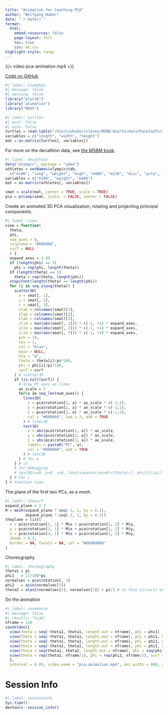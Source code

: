 ```yaml
---
title: "Animation for teaching PCA"
author: "Wolfgang Huber"
date: "`r date()`"
format:
  html:
    embed-resources: false
    page-layout: full
    toc: true
    css: wh.css
highlight-style: tango
---
```


{{< video pca-animation.mp4 >}}

[Code on GitHub](https://github.com/wolfganghuber/PCA-3D-anim)

```r
#| label: loadpkgs
#| message: false
#| warning: false
library("plot3D")
library("animation")
library("MASS")
```

```r
#| label: turtles
#| eval: false
#| echo: false
turtles = read.table("/Users/whuber/clones/MSMB-Quarto/data/PaintedTurtles.txt", header = TRUE)
variables = c("length", "width", "height")
mat = as.matrix(turtles[, variables])
```

For more on the decathlon data, see [the MSBM book](https://www.huber.embl.de/msmb/07-chap.html#what-are-the-data-matrices-and-their-motivation).

```r
#| label: decathlon
data("olympic", package = "ade4")
athletes = setNames(olympic$tab, 
  c("m100", "long", "weight", "high", "m400", "m110", "disc", "pole", "javel", "m1500"))
variables = c("m100", "weight", "m400")
mat = as.matrix(athletes[, variables])
```

```r
smat = scale(mat, center = TRUE, scale = TRUE)
pca = prcomp(smat, scale. = FALSE, center = FALSE)
```

Create an animated 3D PCA visualization, rotating and projecting principal components.

```r
#| label: view
view = function(
  theta,
  phi,
  num_axes = 0,
  colplane = "#606060",
  surf = NULL
  ) {
  expand_axes = 1.45
  if (length(phi) == 1)   
    phi = rep(phi, length(theta))
  if (length(theta) == 1) 
    theta = rep(theta, length(phi))
  stopifnot(length(theta) == length(phi))
  for (i in seq_along(theta)) {
    scatter3D(
      x = smat[, 1],
      y = smat[, 2],
      z = smat[, 3],
      xlab = colnames(smat)[1], 
      ylab = colnames(smat)[2], 
      zlab = colnames(smat)[3],
      xlim = max(abs(smat[, 1])) * c(-1, +1) * expand_axes,
      ylim = max(abs(smat[, 2])) * c(-1, +1) * expand_axes,
      zlim = max(abs(smat[, 3])) * c(-1, +1) * expand_axes,
      pch = 19, 
      cex = 1, 
      col = "blue",
      main = NULL, 
      bty = "g", 
      theta = theta[i]/pi*180, 
      phi = phi[i]/pi*180, 
      surf = surf
    ) # scatter3D
    if (is.null(surf)) {
      # draw PC axes as lines
      ax_scale = 2
      for(a in seq_len(num_axes)) {
        lines3D(
          x = pca$rotation[1, a] * ax_scale * c(-1,1), 
          y = pca$rotation[2, a] * ax_scale * c(-1,1),
          z = pca$rotation[3, a] * ax_scale * c(-1,1),
          col = "#606060", lwd = 2, add = TRUE
        ) # lines3D
        text3D(
          x = abs(pca$rotation[1, a]) * ax_scale, 
          y = abs(pca$rotation[2, a]) * ax_scale,
          z = abs(pca$rotation[3, a]) * ax_scale,
          labels = paste0("PC", a),
          col = "#000000", add = TRUE
        ) # text3D
      } # for a
    } # if
    # for debugging
    # text3D(x=0, y=0, z=0, labels=paste(round(c(theta[i], phi[i])/pi*180), collapse = ":"), col = "red", add = TRUE ) 
  } # for i
} # function view
```

The plane of the first two PCs, as a mesh.

```r
#| label: thesurf
expand_plane = 2.7
M = mesh(expand_plane * seq(-1, 1, by = 0.2), 
         expand_plane * seq(-1, 1, by = 0.2))
theplane = list(
  x = pca$rotation[1, 1] * M$x + pca$rotation[1, 2] * M$y,  
  y = pca$rotation[2, 1] * M$x + pca$rotation[2, 2] * M$y,  
  z = pca$rotation[3, 1] * M$x + pca$rotation[3, 2] * M$y,
  shade = 0.3, 
  border = NA, facets = NA, col = "#d0d0d080"
)
```

Choreography

```r
#| label: choreography
theta1 = pi
phi1   = 17/180*pi
normalvec = pca$rotation[, 3]
phi2   = asin(normalvec[3]) 
theta2 = atan2(normalvec[2], normalvec[1]) + pi/2 # is this correct? why the 90 degrees offset.
```

Do the animation

```r
#| label: savemovie
#| message: false
#| results: "hide"
nframe = 120
saveVideo({
  view(theta = seq(-theta1, theta1, length.out = nframe), phi = phi1)
  view(theta = seq(-theta1, theta1, length.out = nframe), phi = phi1, num_axes = 1)
  view(theta = seq(-theta1, theta1, length.out = nframe), phi = phi1, num_axes = 2)
  view(theta = seq(-theta1, theta1, length.out = nframe), phi = phi1, surf = theplane)
  view(theta = seq(theta1, theta2, length.out = nframe), phi = seq(phi1, phi2, length.out = nframe), surf = theplane)
  view(theta = rep(theta2, nframe/2), phi = rep(phi2, nframe/2), surf = theplane)
  }, 
  interval = 0.05, video.name = "pca-animation.mp4", ani.width = 800, ani.height = 800, ffmpeg = "/opt/homebrew/bin/ffmpeg")
```

# Session Info

```r
#| label: sessioninfo
Sys.time()
devtools::session_info()
```